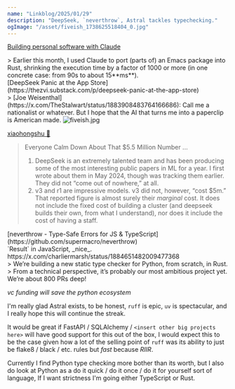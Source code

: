 ```yaml
---
name: "Linkblog/2025/01/29"
description: "DeepSeek, `neverthrow`, Astral tackles typechecking."
ogImage: "/asset/fiveish_1738625518404_0.jpg"
---
```


[Building personal software with Claude](https://blog.nelhage.com/post/personal-software-with-claude/)

<div class="ml-[2rem] mb-8">
> Earlier this month, I used Claude to port (parts of) an Emacs package into Rust, shrinking the execution time by a factor of 1000 or more (in one concrete case: from 90s to about 15**ms**).

</div>
[DeepSeek Panic at the App Store](https://thezvi.substack.com/p/deepseek-panic-at-the-app-store)

<div class="ml-[2rem] mb-8">
> [Joe Weisenthal](https://x.com/TheStalwart/status/1883908483764166686): Call me a nationalist or whatever. But I hope that the AI that turns me into a paperclip is American made.

<Image src='/asset/fiveish_1738625518404_0.jpg' alt='fiveish.jpg' width={240} height={147} />

[xiaohongshu 💸](https://knowyourmeme.com/memes/fiveish-yap-dollar)

> Everyone Calm Down About That $5.5 Million Number
> ...
> 1. DeepSeek is an extremely talented team and has been producing some of the most interesting public papers in ML for a year. I first wrote about them in May 2024, though was tracking them earlier. They did not “come out of nowhere,” at all.
> 2. v3 and r1 are impressive models. v3 did not, however, “cost $5m.” That reported figure is almost surely their *marginal* cost. It does not include the fixed cost of building a cluster (and deepseek builds their own, from what I understand), nor does it include the cost of having a staff.

</div>
[neverthrow - Type-Safe Errors for JS & TypeScript](https://github.com/supermacro/neverthrow)

<div class="ml-[2rem] mb-8">
`Result` in JavaScript, _nice_.

</div>
https://x.com/charliermarsh/status/1884651482009477368

<div class="ml-[2rem] mb-8">
> We’re building a new static type checker for Python, from scratch, in Rust.
> From a technical perspective, it’s probably our most ambitious project yet. We’re about 800 PRs deep!

_vc funding will save the python ecosystem_

I'm really glad Astral exists, to be honest, `ruff` is epic, `uv` is spectacular, and I really hope this will continue the streak.

It would be great if FastAPI / SQLAlchemy / `<insert other big projects here>` will have good support for this out of the box, I would expect this to be the case given how a lot of the selling point of `ruff` was its ability to just be flake8 / black / etc. rules but _fast_ because _RIIR_.

Currently I find Python type checking more bother than its worth, but I also do look at Python as a do it quick / do it once / do it for yourself sort of language, If I want strictness I'm going either TypeScript or Rust.

</div>
